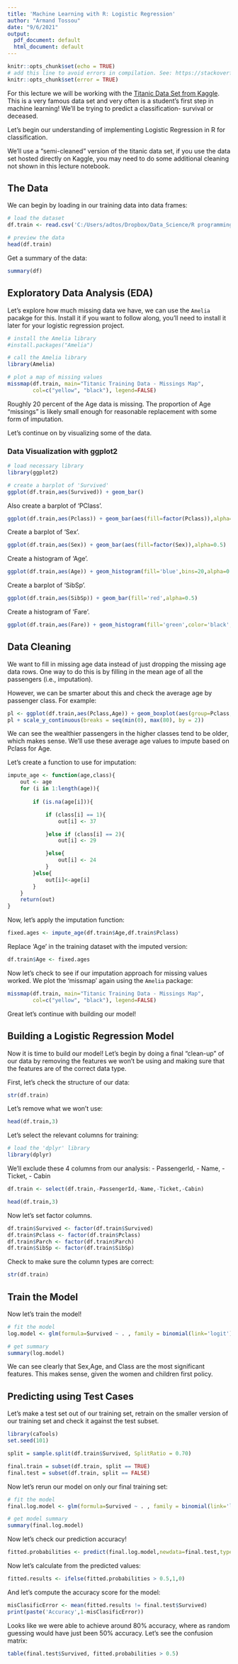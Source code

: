 ---
title: 'Machine Learning with R: Logistic Regression'
author: "Armand Tossou"
date: "9/6/2021"
output:
  pdf_document: default
  html_document: default
---

```{r setup, include=FALSE}
knitr::opts_chunk$set(echo = TRUE)
# add this line to avoid errors in compilation. See: https://stackoverflow.com/questions/30519673/cant-resolve-error-in-rmd-file-anonymous-withcallinghandlers-withvisi
knitr::opts_chunk$set(error = TRUE)
```


For this lecture we will be working with the [Titanic Data Set from Kaggle](https://www.kaggle.com/c/titanic). This is a very famous data set and very often is a student's first step in machine learning! We'll be trying to predict a classification- survival or deceased.

Let's begin our understanding of implementing Logistic Regression in R for classification.

We'll use a "semi-cleaned" version of the titanic data set, if you use the data set hosted directly on Kaggle, you may need to do some additional cleaning not shown in this lecture notebook.



## The Data

We can begin by loading in our training data into data frames:


```{r}
# load the dataset
df.train <- read.csv('C:/Users/adtos/Dropbox/Data_Science/R programming/Data Science and Machine Learning Bootcamp with R/R-Course-HTML-Notes/R-for-Data-Science-and-Machine-Learning/Machine Learning with R/titanic_train.csv')

# preview the data
head(df.train)

```


Get a summary of the data:


```{r}
summary(df)
```


## Exploratory Data Analysis (EDA)

Let's explore how much missing data we have, we can use the `Amelia` pacakge for this. Install it if you want to follow along, you'll need to install it later for your logistic regression project.


```{r}
# install the Amelia library
#install.packages("Amelia")

# call the Amelia library
library(Amelia)

# plot a map of missing values
missmap(df.train, main="Titanic Training Data - Missings Map", 
        col=c("yellow", "black"), legend=FALSE)

```

Roughly 20 percent of the Age data is missing. The proportion of Age "missings" is likely small enough for reasonable replacement with some form of imputation.

Let's continue on by visualizing some of the data.


### Data Visualization with ggplot2



```{r}
# load necessary library
library(ggplot2)

# create a barplot of 'Survived'
ggplot(df.train,aes(Survived)) + geom_bar()

```


Also create a barplot of 'PClass'.


```{r}
ggplot(df.train,aes(Pclass)) + geom_bar(aes(fill=factor(Pclass)),alpha=0.5)

```

Create a barplot of 'Sex'.


```{r}
ggplot(df.train,aes(Sex)) + geom_bar(aes(fill=factor(Sex)),alpha=0.5)

```

Create a histogram of 'Age'.


```{r}
ggplot(df.train,aes(Age)) + geom_histogram(fill='blue',bins=20,alpha=0.5)

```

Create a barplot of 'SibSp'.


```{r}
ggplot(df.train,aes(SibSp)) + geom_bar(fill='red',alpha=0.5)

```

Create a histogram of 'Fare'.


```{r}
ggplot(df.train,aes(Fare)) + geom_histogram(fill='green',color='black',alpha=0.5)

```


## Data Cleaning

We want to fill in missing age data instead of just dropping the missing age data rows. One way to do this is by filling in the mean age of all the passengers (i.e., imputation).

However, we can be smarter about this and check the average age by passenger class. For example:


```{r}
pl <- ggplot(df.train,aes(Pclass,Age)) + geom_boxplot(aes(group=Pclass,fill=factor(Pclass),alpha=0.4)) 
pl + scale_y_continuous(breaks = seq(min(0), max(80), by = 2))

```


We can see the wealthier passengers in the higher classes tend to be older, which makes sense. We'll use these average age values to impute based on Pclass for Age. 

Let's create a function to use for imputation:

```{r}
impute_age <- function(age,class){
    out <- age
    for (i in 1:length(age)){
        
        if (is.na(age[i])){

            if (class[i] == 1){
                out[i] <- 37

            }else if (class[i] == 2){
                out[i] <- 29

            }else{
                out[i] <- 24
            }
        }else{
            out[i]<-age[i]
        }
    }
    return(out)
}

```


Now, let's apply the imputation function:

```{r}
fixed.ages <- impute_age(df.train$Age,df.train$Pclass)

```


Replace 'Age' in the training dataset with the imputed version:


```{r}
df.train$Age <- fixed.ages

```


Now let's check to see if our imputation approach for missing values worked. We plot the 'missmap' again using the `Amelia` package:


```{r}
missmap(df.train, main="Titanic Training Data - Missings Map", 
        col=c("yellow", "black"), legend=FALSE)

```

Great let's continue with building our model!

## Building a Logistic Regression Model

Now it is time to build our model! Let's begin by doing a final "clean-up" of our data by removing the features we won't be using and making sure that the features are of the correct data type. 

First, let's check the structure of our data:

```{r}
str(df.train)

```

Let's remove what we won't use:


```{r}
head(df.train,3)

```

Let's select the relevant columns for training:


```{r}
# load the 'dplyr' library
library(dplyr)

```


We'll exclude these 4 columns from our analysis: 
- PassengerId, 
- Name, 
- Ticket,
- Cabin


```{r}
df.train <- select(df.train,-PassengerId,-Name,-Ticket,-Cabin)

head(df.train,3)

```

Now let's set factor columns.


```{r}
df.train$Survived <- factor(df.train$Survived)
df.train$Pclass <- factor(df.train$Pclass)
df.train$Parch <- factor(df.train$Parch)
df.train$SibSp <- factor(df.train$SibSp)

```


Check to make sure the column types are correct:


```{r}
str(df.train)

```


## Train the Model

Now let's train the model!


```{r}
# fit the model
log.model <- glm(formula=Survived ~ . , family = binomial(link='logit'),data = df.train)

# get summary
summary(log.model)

```

We can see clearly that Sex,Age, and Class are the most significant features. This makes sense, given the women and children first policy.


## Predicting using Test Cases

Let's make a test set out of our training set, retrain on the smaller version of our training set and check it against the test subset.


```{r}
library(caTools)
set.seed(101)

split = sample.split(df.train$Survived, SplitRatio = 0.70)

final.train = subset(df.train, split == TRUE)
final.test = subset(df.train, split == FALSE)

```


Now let's rerun our model on only our final training set:


```{r}
# fit the model
final.log.model <- glm(formula=Survived ~ . , family = binomial(link='logit'), data = final.train)

# get model summary
summary(final.log.model)

```

Now let's check our prediction accuracy!


```{r}
fitted.probabilities <- predict(final.log.model,newdata=final.test,type='response')

```


Now let's calculate from the predicted values:


```{r}
fitted.results <- ifelse(fitted.probabilities > 0.5,1,0)

```


And let's compute the accuracy score for the model:


```{r}
misClasificError <- mean(fitted.results != final.test$Survived)
print(paste('Accuracy',1-misClasificError))

```

Looks like we were able to achieve around 80% accuracy, where as random guessing would have just been 50% accuracy. Let's see the confusion matrix:


```{r}
table(final.test$Survived, fitted.probabilities > 0.5)

```
